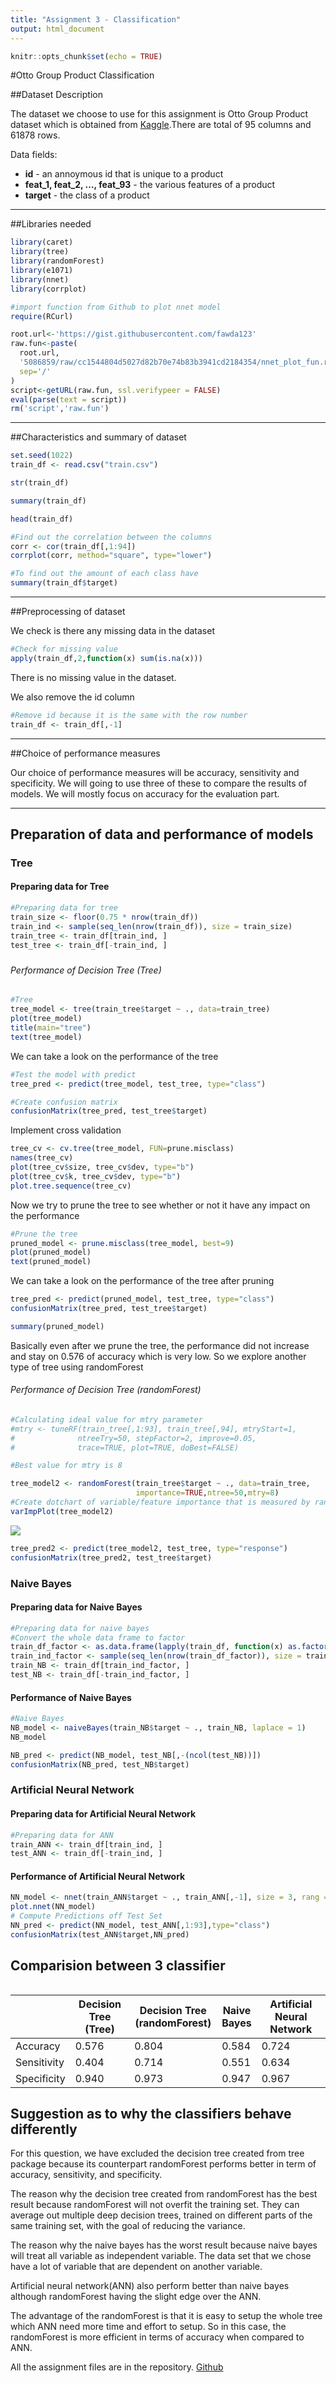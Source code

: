 ---
title: "Assignment 3 - Classification"
output: html_document
---

```{r setup, include=FALSE}
knitr::opts_chunk$set(echo = TRUE)
```

#Otto Group Product Classification

##Dataset Description

<p>The dataset we choose to use for this assignment is Otto Group Product dataset which is obtained from <a href="https://www.kaggle.com/c/otto-group-product-classification-challenge">Kaggle</a>.There are total of 95 columns and 61878 rows.</p>
Data fields:
<ul>
  <li>**id** - an annoymous id that is unique to a product</li>
  <li>**feat_1, feat_2, ..., feat_93** - the various features of a product</li>
  <li>**target** - the class of a product</li>
</ul>

---

##Libraries needed
```{r message=FALSE}
library(caret)
library(tree)
library(randomForest)
library(e1071)
library(nnet)
library(corrplot)

#import function from Github to plot nnet model
require(RCurl)

root.url<-'https://gist.githubusercontent.com/fawda123'
raw.fun<-paste(
  root.url,
  '5086859/raw/cc1544804d5027d82b70e74b83b3941cd2184354/nnet_plot_fun.r',
  sep='/'
)
script<-getURL(raw.fun, ssl.verifypeer = FALSE)
eval(parse(text = script))
rm('script','raw.fun')
```

---

##Characteristics and summary of dataset
```{r message=FALSE}
set.seed(1022)
train_df <- read.csv("train.csv")
```
```{r}
str(train_df)
```
```{r}
summary(train_df)
```
```{r}
head(train_df)
```
```{r}
#Find out the correlation between the columns
corr <- cor(train_df[,1:94])
corrplot(corr, method="square", type="lower")
```
```{r}
#To find out the amount of each class have
summary(train_df$target)
```
---

##Preprocessing of dataset
<p>We check is there any missing data in the dataset</p>
```{r}
#Check for missing value
apply(train_df,2,function(x) sum(is.na(x)))
```
<p>There is no missing value in the dataset.</p>
<p>We also remove the id column</p>
```{r}
#Remove id because it is the same with the row number
train_df <- train_df[,-1]
```

---

##Choice of performance measures
<p>Our choice of performance measures will be accuracy, sensitivity and specificity. We will going to use three of these to compare the results of models. We will mostly focus on accuracy for the evaluation part.</p>

---
## Preparation of data and performance of models {.tabset .tabset-fade .tabset-pills}

### Tree

#### Preparing data for Tree
```{r}
#Preparing data for tree
train_size <- floor(0.75 * nrow(train_df))
train_ind <- sample(seq_len(nrow(train_df)), size = train_size)
train_tree <- train_df[train_ind, ]
test_tree <- train_df[-train_ind, ]
```
##### {.tabset .tabset-fade .tabset-pills}
###### Performance of Decision Tree (Tree)
```{r}
#Tree
tree_model <- tree(train_tree$target ~ ., data=train_tree)
plot(tree_model)
title(main="tree")
text(tree_model)
```
<p>We can take a look on the performance of the tree</p>
```{r}
#Test the model with predict
tree_pred <- predict(tree_model, test_tree, type="class")

#Create confusion matrix 
confusionMatrix(tree_pred, test_tree$target)
```
<p>Implement cross validation</p>
```{r}
tree_cv <- cv.tree(tree_model, FUN=prune.misclass)
names(tree_cv)
plot(tree_cv$size, tree_cv$dev, type="b")
plot(tree_cv$k, tree_cv$dev, type="b")
plot.tree.sequence(tree_cv)
```
<p>Now we try to prune the tree to see whether or not it have any impact on the performance</p>
```{r}
#Prune the tree
pruned_model <- prune.misclass(tree_model, best=9)
plot(pruned_model)
text(pruned_model)
```
<p>We can take a look on the performance of the tree after pruning</p>
```{r}
tree_pred <- predict(pruned_model, test_tree, type="class")
confusionMatrix(tree_pred, test_tree$target)

summary(pruned_model)
```
<p>Basically even after we prune the tree, the performance did not increase and stay on 0.576 of accuracy which is very low. So we explore another type of tree using randomForest</p>
###### Performance of Decision Tree (randomForest)
```{r}
#Calculating ideal value for mtry parameter
#mtry <- tuneRF(train_tree[,1:93], train_tree[,94], mtryStart=1,
#              ntreeTry=50, stepFactor=2, improve=0.05,
#              trace=TRUE, plot=TRUE, doBest=FALSE)

#Best value for mtry is 8

tree_model2 <- randomForest(train_tree$target ~ ., data=train_tree,
                            importance=TRUE,ntree=50,mtry=8)
#Create dotchart of variable/feature importance that is measured by random forest
varImpPlot(tree_model2)
```
![](Feature_Importance(randomForest).png)
```{r}
tree_pred2 <- predict(tree_model2, test_tree, type="response")
confusionMatrix(tree_pred2, test_tree$target)
```

### Naive Bayes

#### Preparing data for Naive Bayes
```{r}
#Preparing data for naive bayes
#Convert the whole data frame to factor
train_df_factor <- as.data.frame(lapply(train_df, function(x) as.factor(x)))
train_ind_factor <- sample(seq_len(nrow(train_df_factor)), size = train_size)
train_NB <- train_df[train_ind_factor, ]
test_NB <- train_df[-train_ind_factor, ]
```

#### Performance of Naive Bayes
```{r}
#Naive Bayes
NB_model <- naiveBayes(train_NB$target ~ ., train_NB, laplace = 1)
NB_model

NB_pred <- predict(NB_model, test_NB[,-(ncol(test_NB))])
confusionMatrix(NB_pred, test_NB$target)
```


### Artificial Neural Network

#### Preparing data for Artificial Neural Network
```{r}
#Preparing data for ANN
train_ANN <- train_df[train_ind, ]
test_ANN <- train_df[-train_ind, ]
```

#### Performance of Artificial Neural Network
```{r}
NN_model <- nnet(train_ANN$target ~ ., train_ANN[,-1], size = 3, rang = 0.1, decay = 5e-4, maxit = 500)
plot.nnet(NN_model)
# Compute Predictions off Test Set
NN_pred <- predict(NN_model, test_ANN[,1:93],type="class")
confusionMatrix(test_ANN$target,NN_pred)
```


## Comparision between 3 classifier
<table>
|             | Decision Tree (Tree) | Decision Tree (randomForest) | Naive Bayes | Artificial Neural Network |
|-------------|----------------------|------------------------------|-------------|---------------------------|
| Accuracy    | 0.576                | 0.804                        | 0.584       | 0.724                     |
| Sensitivity | 0.404                | 0.714                        | 0.551       | 0.634                     |
| Specificity | 0.940                | 0.973                        | 0.947       | 0.967                     |
</table>

## Suggestion as to why the classifiers behave differently
<p>For this question, we have excluded the decision tree created from tree package because its counterpart randomForest performs better in term of accuracy, sensitivity, and specificity.

The reason why the decision tree created from randomForest has the best result because randomForest will not overfit the  training set. They can average out multiple deep decision trees, trained on different parts of the same training set, with the goal of reducing the variance.

The reason why the naive bayes has the worst result because naive bayes will treat all variable as independent variable. The data set that we chose have a lot of variable that are dependent on another variable.

Artificial neural network(ANN) also perform better than naive bayes although randomForest having the slight edge over the ANN.

The advantage of the randomForest is that it is easy to setup the whole tree which ANN need more time and effort to setup. So in this case, the randomForest is more efficient in terms of accuracy when compared to ANN.</p>

<p>All the assignment files are in the repository. <a href="https://github.com/NicholasTanYuZhe/Otto-Group-Product-Classification">Github</a></p>
